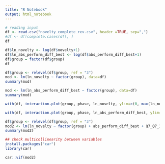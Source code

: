 ```yaml
---
title: "R Notebook"
output: html_notebook
---
```



```r
# reading input 
df <- read.csv("novelty_complete_rev.csv", header =TRUE, sep=",")
#df <- df[complete.cases(df), ]  
df
```

```r
df$ln_novelty <- log(df$novelty+1) 
df$ln_abs_perform_diff_best <- log(df$abs_perform_diff_best+1) 
df$group = factor(df$group)
df
```


```r
df$group <- relevel(df$group, ref = "3")
mod <- lm(ln_novelty ~ factor(group), data=df)
summary(mod)
```
```r
mod <- lm(ln_abs_perform_diff_best ~ factor(group), data=df)
summary(mod)
```


```r
with(df, interaction.plot(group, phase, ln_novelty, ylim=c(0, max(ln_novelty)))) # interaction plot
```

```r
with(df, interaction.plot(group, phase, ln_abs_perform_diff_best, ylim=c(0, max(ln_abs_perform_diff_best)))) # interaction plot
```

```r
df$group <- relevel(df$group, ref = "3")
mod2 <- lm(ln_novelty ~ factor(group) + abs_perform_diff_best + Q7_Q7_1 + Q7_Q7_2 + Q8_Q8_1 + Q10, data=df)
summary(mod2)
```

```r
## check multicollinearity between variables 
install.packages("car")
library(car)

car::vif(mod2)
```

